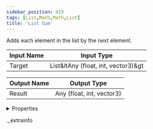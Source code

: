 ```yaml
---
sidebar_position: 419
tags: [List,Math,Math,List]
title: 'List Sum'
---
```


Adds each element in the list by the next element.



<IChip uuid="d080c9af-402f-4eb9-91d6-9eee945bf734" />

| Input Name | Input Type |
|-----------|-----------|
| Target | List&ltAny (float, int, vector3)&gt |

| Output Name | Output Type |
|-----------|-----------|
| Result | Any (float, int, vector3) |


<details>
  <summary>Properties</summary>
  <div>
    <div>
    <table>
      <thead>
        <tr>
          <th>Room availability:</th>
          <th>Available everywhere</th>
        </tr>
        <tr>
          <th>Is beta required?</th>
          <th>No</th>
        </tr>
        <tr>
          <th>Is this chip a trolling risk?</th>
          <th>No</th>
        </tr>
        <tr>
          <th>Is this chip a role assignment risk?</th>
          <th>No</th>
        </tr>
        <tr>
          <th>Chip UUID</th>
          <th>d080c9af-402f-4eb9-91d6-9eee945bf734</th>
        </tr>
      </thead>
    </table>
    </div>
  </div>
</details>

._extrainfo